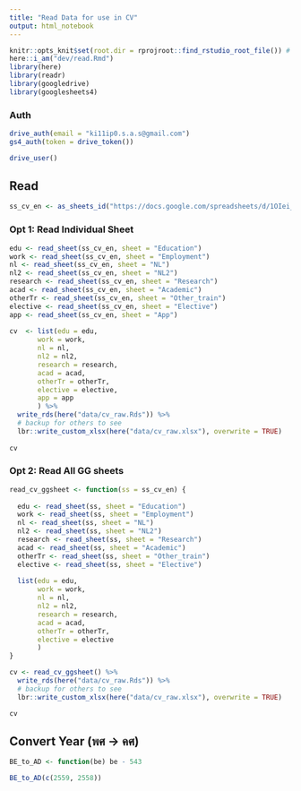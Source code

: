 ```yaml
---
title: "Read Data for use in CV"
output: html_notebook
---
```


```r
knitr::opts_knit$set(root.dir = rprojroot::find_rstudio_root_file()) # Set WD to Root
here::i_am("dev/read.Rmd")
library(here)
library(readr)
library(googledrive)
library(googlesheets4)
```

### Auth

```r
drive_auth(email = "ki11ip0.s.a.s@gmail.com")
gs4_auth(token = drive_token())

drive_user()
```

## Read

```r
ss_cv_en <- as_sheets_id("https://docs.google.com/spreadsheets/d/1OIei_hGoJLS_gjsYAj2ihmGETa6gw6ZlnbA3gYwTei4/edit#gid=0")
```

### Opt 1: Read Individual Sheet

```r
edu <- read_sheet(ss_cv_en, sheet = "Education")
work <- read_sheet(ss_cv_en, sheet = "Employment")
nl <- read_sheet(ss_cv_en, sheet = "NL")
nl2 <- read_sheet(ss_cv_en, sheet = "NL2")
research <- read_sheet(ss_cv_en, sheet = "Research")
acad <- read_sheet(ss_cv_en, sheet = "Academic")
otherTr <- read_sheet(ss_cv_en, sheet = "Other_train")
elective <- read_sheet(ss_cv_en, sheet = "Elective")
app <- read_sheet(ss_cv_en, sheet = "App")
  
cv  <- list(edu = edu, 
       work = work, 
       nl = nl, 
       nl2 = nl2, 
       research = research,
       acad = acad,
       otherTr = otherTr,
       elective = elective,
       app = app
       ) %>% 
  write_rds(here("data/cv_raw.Rds")) %>% 
  # backup for others to see 
  lbr::write_custom_xlsx(here("data/cv_raw.xlsx"), overwrite = TRUE)
                   
cv  
```

### Opt 2: Read All GG sheets

```r
read_cv_ggsheet <- function(ss = ss_cv_en) {
  
  edu <- read_sheet(ss, sheet = "Education")
  work <- read_sheet(ss, sheet = "Employment")
  nl <- read_sheet(ss, sheet = "NL")
  nl2 <- read_sheet(ss, sheet = "NL2")
  research <- read_sheet(ss, sheet = "Research")
  acad <- read_sheet(ss, sheet = "Academic")
  otherTr <- read_sheet(ss, sheet = "Other_train")
  elective <- read_sheet(ss, sheet = "Elective")
  
  list(edu = edu, 
       work = work, 
       nl = nl, 
       nl2 = nl2, 
       research = research,
       acad = acad,
       otherTr = otherTr,
       elective = elective
       )
}
```

```r
cv <- read_cv_ggsheet() %>%
  write_rds(here("data/cv_raw.Rds")) %>% 
  # backup for others to see 
  lbr::write_custom_xlsx(here("data/cv_raw.xlsx"), overwrite = TRUE)

cv 
```


## Convert Year (พศ -> คศ)

```r
BE_to_AD <- function(be) be - 543
```

```r
BE_to_AD(c(2559, 2558))
```

